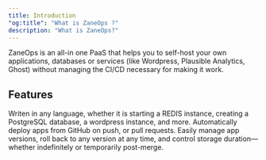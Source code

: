 ```yaml
---
title: Introduction
"og:title": "What is ZaneOps ?"
description: "What is ZaneOps?"
---
```


ZaneOps is an all-in one PaaS that helps you to self-host your own applications, databases or services (like Wordpress, Plausible Analytics, Ghost) without managing the CI/CD necessary for making it work.


## Features


<CardGroup cols={2}>
  <Card
    title="Deploy web services"
    icon="pen-to-square"
  >
    Writen in any language, whether it is starting a REDIS instance, creating a PostgreSQL database, a wordpress instance, and more.
  </Card>
  <Card
    title="Git Push Deployments"
    icon="github"
  >
    Automatically deploy apps from GitHub on push, or pull requests. 
  </Card>
  <Card
    title="Preview Deployments & Environments"
    icon="code-pull-request"
  >
    Easily manage app versions, roll back to any version at any time, and control storage duration—whether indefinitely or temporarily post-merge.
  </Card>
</CardGroup>

